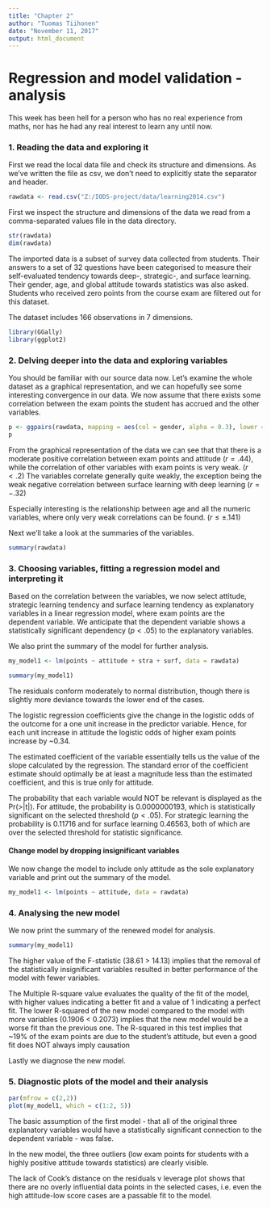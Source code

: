 ---
title: "Chapter 2"
author: "Tuomas Tiihonen"
date: "November 11, 2017"
output: html_document
---

# Regression and model validation - analysis

This week has been hell for a person who has no real experience from maths, nor has he had any real interest to learn any until now.

### 1. Reading the data and exploring it
First we read the local data file and check its structure and dimensions. As we've written the file as csv, we don't need to explicitly state the separator and header.
```{r Read csv-file, echo=TRUE}
rawdata <- read.csv("Z:/IODS-project/data/learning2014.csv")
```

First we inspect the structure and dimensions of the data we read from a comma-separated values file in the data directory.

```{r Structure and dimensions of the data frame, echo=TRUE}
str(rawdata)
dim(rawdata)
```

The imported data is a subset of survey data collected from students. Their answers to a set of 32 questions have been categorised to measure their self-evaluated tendency towards deep-, strategic-, and surface learning. Their gender, age, and global attitude towards statistics was also asked. Students who received zero points from the course exam are filtered out for this dataset.

The dataset includes 166 observations in 7 dimensions.

<!-- access the GGally and ggplot2 libraries to produce plots later -->
```{r Load libraries for plotting, include=FALSE}
library(GGally)
library(ggplot2)
```

### 2. Delving deeper into the data and exploring variables

<!-- create a more advanced plot matrix with ggpairs() -->
You should be familiar with our source data now. Let's examine the whole dataset as a graphical representation, and we can hopefully see some interesting convergence in our data. We now assume that there exists some correlation between the exam points the student has accrued and the other variables. 

```{r}
p <- ggpairs(rawdata, mapping = aes(col = gender, alpha = 0.3), lower = list(combo = wrap("facethist", bins = 20)))
p
```

From the graphical representation of the data we can see that that there is a moderate positive correlation between exam points and attitude ($\mathit{r}=.44$), while the correlation of other variables with exam points is very weak. ($\mathit{r} <.2$) The variables correlate generally quite weakly, the exception being the weak negative correlation between surface learning with deep learning ($\mathit{r} = -.32$)

Especially interesting is the relationship between age and all the numeric variables, where only very weak correlations can be found. ($\mathit{r} \le \pm .141$) 

Next we'll take a look at the summaries of the variables.
```{r}
summary(rawdata)
```

 

### 3. Choosing variables, fitting a regression model and interpreting it

Based on the correlation between the variables, we now select attitude, strategic learning tendency and surface learning tendency as explanatory variables in a linear regression model, where exam points are the dependent variable. We anticipate that the dependent variable shows a statistically significant dependency ($p < .05$) to the explanatory variables.

We also print the summary of the model for further analysis.
```{r}
my_model1 <- lm(points ~ attitude + stra + surf, data = rawdata)
```


```{r}
summary(my_model1)
```

The residuals conform moderately to normal distribution, though there is slightly more deviance towards the lower end of the cases. 

The logistic regression coefficients give the change in the logistic odds of the outcome for a one unit increase in the predictor variable. Hence, for each unit increase in attitude the logistic odds of higher exam points increase by ~0.34.

The estimated coefficient of the variable essentially tells us the value of the slope calculated by the regression. The standard error of the coefficient estimate should optimally be at least a magnitude less than the estimated coefficient, and this is true only for attitude.

The probability that each variable would NOT be relevant is displayed as the Pr(>|t|). For attitude, the probability is 0.0000000193, which is statistically significant on the selected threshold ($p<.05$). For strategic learning the probability is 0.11716 and for surface learning 0.46563, both of which are over the selected threshold for statistic significance. 

#### Change model by dropping insignificant variables

We now change the model to include only attitude as the sole explanatory variable and print out the summary of the model.

```{r}
my_model1 <- lm(points ~ attitude, data = rawdata)
```

### 4. Analysing the new model

We now print the summary of the renewed model for analysis.

```{r}
summary(my_model1)
```

The higher value of the F-statistic (38.61 > 14.13) implies that the removal of the statistically insignificant variables resulted in better performance of the model with fewer variables.

The Multiple R-square value evaluates the quality of the fit of the model, with higher values indicating a better fit and a value of 1 indicating a perfect fit. The lower R-squared of the new model compared to the model with more variables (0.1906 < 0.2073) implies that the new model would be a worse fit than the previous one. The R-squared in this test implies that ~19% of the exam points are due to the student's attitude, but even a good fit does NOT always imply causation

Lastly we diagnose the new model.

### 5. Diagnostic plots of the model and their analysis

```{r}
par(mfrow = c(2,2))
plot(my_model1, which = c(1:2, 5))
```

The basic assumption of the first model - that all of the original three explanatory variables would have a statistically significant connection to the dependent variable - was false.

In the new model, the three outliers (low exam points for students with a highly positive attitude towards statistics) are clearly visible.

The lack of Cook's distance on the residuals v leverage plot shows that there are no overly influential data points in the selected cases, i.e. even the high attitude-low score cases are a passable fit to the model.